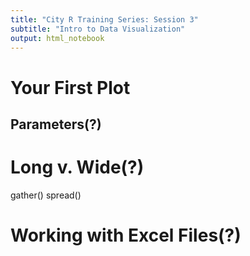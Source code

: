 ```yaml
---
title: "City R Training Series: Session 3"
subtitle: "Intro to Data Visualization"
output: html_notebook
---
```



# Your First Plot





## Parameters(?)

# Long v. Wide(?)

gather()
spread()



# Working with Excel Files(?)



